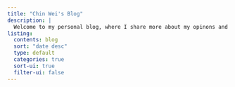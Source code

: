 ```yaml
---
title: "Chin Wei's Blog"
description: |
  Welcome to my personal blog, where I share more about my opinons and ideas regarding issues surrounding a range of global topics or issues *(Mainly focused on my interests!)*. 
listing:
  contents: blog
  sort: "date desc"
  type: default
  categories: true
  sort-ui: true
  filter-ui: false
---
```

